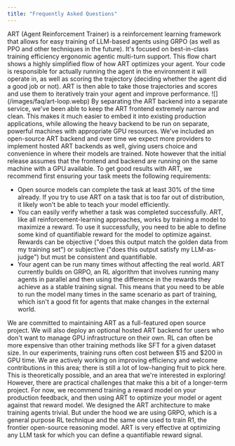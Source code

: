 ```yaml
---
title: "Frequently Asked Questions"
---
```


<Accordion title="What is ART?">
  ART (Agent Reinforcement Trainer) is a reinforcement learning framework that
  allows for easy training of LLM-based agents using GRPO (as well as PPO and
  other techniques in the future). It's focused on best-in-class training
  efficiency ergonomic agentic multi-turn support.
</Accordion>

<Accordion title="How does ART work under the hood?">
  This flow chart shows a highly simplified flow of how ART optimizes your agent. Your code is responsible for actually running the agent in the environment it will operate in, as well as scoring the trajectory (deciding whether the agent did a good job or not). ART is then able to take those trajectories and scores and use them to iteratively train your agent and improve performance.

<Frame>![](/images/faq/art-loop.webp)</Frame>

</Accordion>

<Accordion title="Why separate frontend from backend? Doesn't that increase complexity?">
  By separating the ART backend into a separate service, we've been able to keep
  the ART frontend extremely narrow and clean. This makes it much easier to
  embed it into existing production applications, while allowing the heavy
  backend to be run on separate, powerful machines with appropriate GPU
  resources. We've included an open-source ART backend and over time we expect
  more providers to implement hosted ART backends as well, giving users choice
  and convenience in where their models are trained. Note however that the
  initial release assumes that the frontend and backend are running on the same
  machine with a GPU available.
</Accordion>

<Accordion title="How do I know whether ART can help my agent improve performance?">
  To get good results with ART, we recommend first ensuring your task meets the following requirements:

- Open source models can complete the task at least 30% of the time already. If you try to use ART on a task that is too far out of distribution, it likely won't be able to teach your model efficiently.
- You can easily verify whether a task was completed successfully. ART, like all reinforcement-learning approaches, works by training a model to maximize a reward. To use it successfully, you need to be able to define some kind of quantifiable reward for the model to optimize against. Rewards can be objective ("does this output match the golden data from my training set") or subjective ("does this output satisfy my LLM-as-judge") but must be consistent and quantifiable.
- Your agent can be run many times without affecting the real world. ART currently builds on GRPO, an RL algorithm that involves running many agents in parallel and then using the difference in the rewards they achieve as a stable training signal. This means that you need to be able to run the model many times in the same scenario as part of training, which isn't a good fit for agents that make changes in the external world.

</Accordion>

<Accordion title="Which pieces of ART are open source?">
  We are committed to maintaining ART as a full-featured open source project. We
  will also deploy an optional hosted ART backend for users who don't want to
  manage GPU infrastructure on their own.
</Accordion>

<Accordion title="How expensive are ART training runs?">
  RL can often be more expensive than other training methods like SFT for a
  given dataset size. In our experiments, training runs often cost between $15
  and $200 in GPU time. We are actively working on improving efficiency and
  welcome contributions in this area; there is still a lot of low-hanging fruit
  to pick here.
</Accordion>

<Accordion title="Can I use ART to train on user feedback in production directly?">
  This is theoretically possible, and an area that we're interested in
  exploring! However, there are practical challenges that make this a bit of a
  longer-term project. For now, we recommend training a reward model on your
  production feedback, and then using ART to optimize your model or agent
  against that reward model.
</Accordion>

<Accordion title="Is ART just for agents? I'm interested in training a non-agentic model with RL.">
  We designed the ART architecture to make training agents trivial. But under
  the hood we are using GRPO, which is a general purpose RL technique and the
  same one used to train R1, the frontier open-source reasoning model. ART is
  very effective at optimizing any LLM task for which you can define a
  quantifiable reward signal.
</Accordion>
